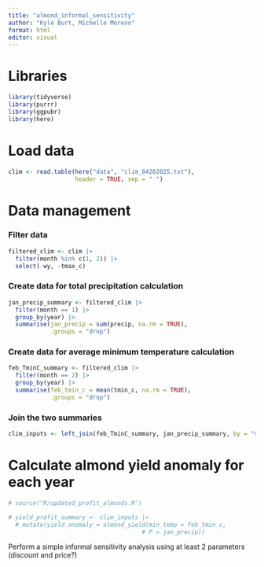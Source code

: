 ```yaml
---
title: "almond_informal_sensitivity"
author: "Kyle Burt, Michelle Moreno"
format: html
editor: visual
---
```


# Libraries

```r
library(tidyverse)
library(purrr)
library(ggpubr)
library(here)
```

# Load data

```r
clim <- read.table(here("data", "clim_04202025.txt"), 
                   header = TRUE, sep = " ")
```

# Data management

### Filter data

```r
filtered_clim <- clim |>
  filter(month %in% c(1, 2)) |>
  select(-wy, -tmax_c)
```

### Create data for total precipitation calculation

```r
jan_precip_summary <- filtered_clim |>
  filter(month == 1) |>
  group_by(year) |>
  summarise(jan_precip = sum(precip, na.rm = TRUE), 
            .groups = "drop")
```

### Create data for average minimum temperature calculation

```r
feb_TminC_summary <- filtered_clim |>
  filter(month == 2) |>
  group_by(year) |>
  summarise(feb_tmin_c = mean(tmin_c, na.rm = TRUE), 
            .groups = "drop")
```

### Join the two summaries

```r
clim_inputs <- left_join(feb_TminC_summary, jan_precip_summary, by = "year")
```

# Calculate almond yield anomaly for each year

```r
# source("R/updated_profit_almonds.R")

# yield_profit_summary <- clim_inputs |>
  # mutate(yield_anomaly = almond_yield(min_temp = feb_tmin_c, 
                                      # P = jan_precip))
```

Perform a simple informal sensitivity analysis using at least 2 parameters (discount and price?)
